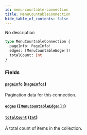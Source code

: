 ```yaml
---
id: menu-countable-connection
title: MenuCountableConnection
hide_table_of_contents: false
---
```


No description

```graphql
type MenuCountableConnection {
  pageInfo: PageInfo!
  edges: [MenuCountableEdge!]!
  totalCount: Int
}
```

### Fields

#### [`pageInfo`](#) ([`PageInfo!`](../../../developer/api-reference/objects/page-info))

Pagination data for this connection.

#### [`edges`](#) ([`[MenuCountableEdge!]!`](../../../developer/api-reference/objects/menu-countable-edge))

#### [`totalCount`](#) ([`Int`](../../../developer/api-reference/scalars/int))

A total count of items in the collection.

